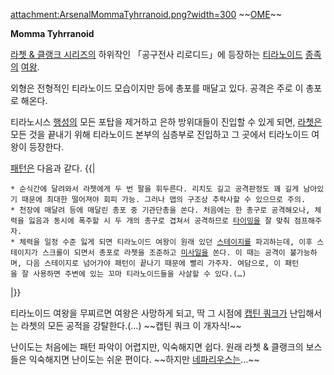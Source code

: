 attachment:ArsenalMommaTyhrranoid.png?width=300
~~[[OME]]~~

'''Momma Tyhrranoid'''

[[라쳇 & 클랭크 시리즈]]의 하위작인 「공구전사 리로디드」에 등장하는 [[티라노이드]] [[종족]]의 [[여왕]].

외형은 전형적인 티라노이드 모습이지만 등에 총포를 매달고 있다. 공격은 주로 이 총포로 해온다.

티라노시스 [[행성]]의 모든 포탑을 제거하고 은하 방위대들이 진입할 수 있게 되면, [[라쳇]]은 모든 것을 끝내기 위해 티라노이드 본부의 심층부로 진입하고 그 곳에서 티라노이드 여왕이 등장한다.

[[패턴]]은 다음과 같다.
{{|
 * 순식간에 달려와서 라쳇에게 두 번 팔을 휘두른다. 리치도 길고 공격판정도 꽤 길게 남아있기 때문에 최대한 떨어져야 회피 가능. 그러나 맵의 구조상 추락사할 수 있으므로 주의.
 * 천장에 매달려 등에 매달린 총포 중 기관단총을 쏜다. 처음에는 한 총구로 공격해오나, 체력을 잃음과 동시에 폭주할 시 두 개의 총구로 겹쳐서 공격하므로 [[타이밍]]을 잘 맞춰 점프해주자.
 * 체력을 일정 수준 잃게 되면 티라노이드 여왕이 원래 있던 [[스테이지]]를 파괴하는데, 이후 스테이지가 스크롤이 되면서 총포로 라쳇을 조준하고 [[미사일]]을 쏜다. 이 때는 공격이 불가능하며, 다음 스테이지로 넘어가야 패턴이 끝나기 때문에 빨리 가주자. 여담으로, 이 패턴을 잘 사용하면 주변에 있는 꼬마 티라노이드들을 사살할 수 있다.(…)
|}}

티라노이드 여왕을 무찌르면 여왕은 사망하게 되고, 딱 그 시점에 [[캡틴 쿼크]]가 난입해서는 라쳇의 모든 공적을 강탈한다.(…) ~~캡틴 쿼크 이 개자식!~~

난이도는 처음에는 패턴 파악이 어렵지만, 익숙해지면 쉽다. 원래 라쳇 & 클랭크의 보스들은 익숙해지면 난이도는 쉬운 편이다. ~~하지만 [[네파리우스]]는…~~
